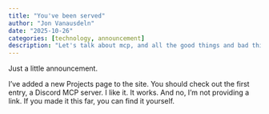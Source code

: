 ```yaml
---
title: "You've been served"
author: "Jon Vanausdeln"
date: "2025-10-26"
categories: [technology, announcement]
description: "Let's talk about mcp, and all the good things and bad things may be."
---
```


Just a little announcement.

I've added a new Projects page to the site.  You should check out the first entry, a Discord MCP server.  I like it. It works. And no, I'm not providing a link. If you made it this far, you can find it yourself.


